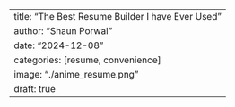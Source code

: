 ---
title: "The Best Resume Builder I have Ever Used"
author: "Shaun Porwal"
date: "2024-12-08"
categories: [resume, convenience]
image: "./anime_resume.png"
draft: true
---